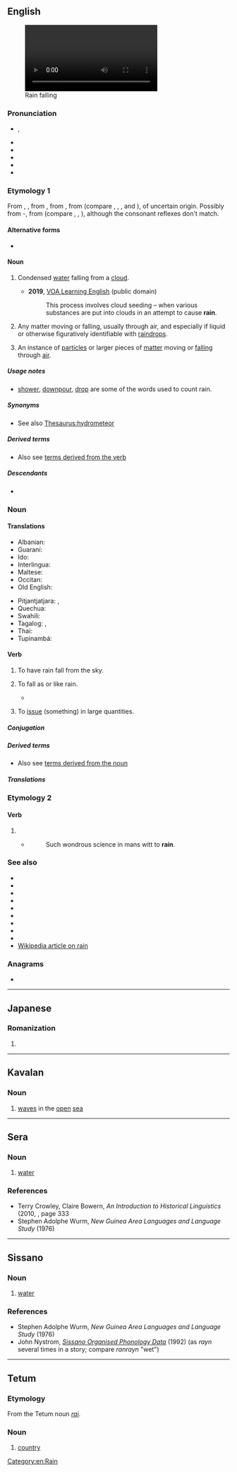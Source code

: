 {{also|Rain|ràin|räin}}
==English==
[[File:Averse de pluie.webm|thumb|right|Rain falling]]

===Pronunciation===
* {{enPR|rān}}, {{IPA|en|/ɹeɪn/}}
* {{audio|en|en-us-rain.ogg|Audio (US)}}
* {{audio|en|En-uk-rain.ogg|Audio (UK)}}
* {{audio|en|LL-Q1860 (eng)-Back ache-rain.wav|Audio}}
* {{rhymes|en|eɪn|s=1}}
* {{homophones|en|reign|rein}}

===Etymology 1===
From {{inh|en|enm|reyn}}, {{m|enm|rein}}, from {{inh|en|ang|reġn}}, from {{inh|en|gmw-pro|*regn}}, from {{inh|en|gem-pro|*regną}} (compare {{cog|fy|rein}}, {{cog|nl|regen}}, {{cog|de|Regen}}, {{cog|da|-}} and {{cog|no|regn}}), of uncertain origin. Possibly from {{w|pre-Germanic}} {{m|ine-pro|*Hréǵ-no}}-, from {{inh|en|ine-pro|*Hreǵ-||to flow}} (compare {{cog|la|rigō||wet, soak}}, {{cog|lt|rõki||drizzling rain}}, {{cog|sq|rrjedh||to flow, drip}}), although the consonant reflexes don't match.

====Alternative forms====
* {{alter|en|rayne|raygne||obsolete}}

====Noun====
{{en-noun|-|s}}

# Condensed [[water]] falling from a [[cloud]].
#: {{ux|en|We've been having a lot of '''rain''' lately.}}
#: {{ux|en|The '''rains''' came late that year.}}
#* '''2019''', [https://web.archive.org/web/20190311070055/https://learningenglish.voanews.com/a/south-korea-proposes-rain-project-with-china-to-cut-pollution/4819207.html VOA Learning English] (public domain)
#*: This process involves cloud seeding – when various substances are put into clouds in an attempt to cause '''rain'''.
#*:: {{audio|en|This process involves cloud seeding – when various substances are put into clouds in an attempt to cause rain.ogg|Audio (US)}}
# {{lb|en|figuratively}} Any matter moving or falling, usually through air, and especially if liquid or otherwise figuratively identifiable with [[raindrop]]s.
# {{lb|en|figuratively}} An instance of [[particle]]s or larger pieces of [[matter]] moving or [[fall]]ing through [[air]].
#: {{ux|en|A '''rain''' of mortar fire fell on our trenches.}}

=====Usage notes=====
* [[shower]], [[downpour]], [[drop]] are some of the words used to count rain.

=====Synonyms=====
* See also [[Thesaurus:hydrometeor]]

=====Derived terms=====
<span id="NounDT"><!--Terms derived from the NOUN--></span>
* Also see [[#VerbDT|terms derived from the verb]]
{{der4|en
|rainband
|rain barrel
|rainberry
|rainbird
|rain bomb
|rainboot
|rainbow
|[[rain check]], [[raincheck]], [[rain cheque]]
|rain cloud
|rain collar
|rain crow
|raincoat
|rain dance
|rain day
|rain delay
|raindrop
|rainfall
|rainforest
|rain frog
|rain garden
|rain gauge
|rain hat
|rainish
|rainjacket
|rain lamp
|rainmaker
|rain man
|rain or shine
|rainproof
|rain-slickened
|rain shadow
|[[rainsoaked]], [[rain-soaked]]
|rainstorm
|rain tree
|rainwash
|rainwater
|rainwear
|rainy
}}

=====Descendants=====
* {{desc|srn|alen}}

===Noun===

====Translations====
{{trans-top|condensed water from a cloud}}
{{multitrans|data=
* Abanyom: {{tt|abm|àlɨb}}
* Abaza: {{tt|abq|ква}}
* Abkhaz: {{tt|ab|ақәоура}}, {{tt|ab|ақәа|alt=а-қәа́}}
* Acehnese: {{tt|ace|ujeuen}}
* Adyghe: {{tt|ady|ощхы}}
* Afar: {{tt|aa|rob}}
* Afrikaans: {{tt+|af|reën}}
* Ainu: {{tt|ain|アㇱ|tr=as}}, {{tt|ain|アㇷ゚ト|tr=apto}}, {{tt|ain|ルヤンペ|tr=ruyanpe}}
* Aiton: {{t-needed|aio}}
* Aklanon: {{tt|akl|uean}}
* Alas-Kluet Batak: {{tt|btz|udan}}
* Albanian: {{tt+|sq|shi}}
* Alune: {{tt|alp|ulane}}
* Alutor: {{tt|alr|арн'ин|tr=ar'nin}}
* Ama: {{tt|amm|sa}}
* Amahai: {{tt|amq|sialo}}
* American Sign Language: {{tt|ase|Claw5@SideForeheadhigh-PalmDown-Claw5@SideForeheadhigh-PalmDown Claw5@SideChinhigh-PalmDown-Claw5@SideChinhigh-PalmDown Claw5@SideChesthigh-PalmDown-Claw5@SideChesthigh-PalmDown}}
* Amharic: {{tt|am|ዝናብ}}
* Anakalangu: {{tt|akg|urang}}
* Andi: {{tt|ani|цӏцӏа}}
* Andio: {{tt|bzb|udan}}
* Apalaí: {{tt|apy|konopo}}
* Aputai: {{tt|apx|usa}}
* Arabic: {{tt+|ar|مَطَر|m}}
*: Egyptian Arabic: {{tt|arz|مطر|m|tr=maṭar}}, {{qualifier|some villages}} {{tt|arz|نطر|m|tr=naṭar}}, {{qualifier|Alexandria}} {{tt|arz|شتا|m|tr=šita}}
*: Hijazi Arabic: {{tt|acw|مطر|m|tr=maṭar}}, {{tt|acw|مطرة|f|tr=maṭara}}
*: Moroccan Arabic: {{tt|ary|شْتا|tr=šta}}
*: South Levantine Arabic: {{tt|ajp|شتا|m|tr=šita}}
* Aragonese: {{tt+|an|plebia|f}}, {{tt|an|plevia|f}}
* Aramaic:
*: Classical Syriac: {{tt|syc|ܡܛܪܐ|m|tr=meṭrā}}
*: Jewish Babylonian Aramaic: {{tt|arc|מִטְרָא|m|tr=miṭrā}}
* Arguni: {{tt|agf|umun}}
* Armenian: {{tt+|hy|անձրև}}
* Aromanian: {{tt|rup|ploai|f}}, {{tt|rup|ploae|f}}
* Asilulu: {{tt|asl|ulan}}
* Assamese: {{tt|as|বৰষুণ}}
* Asturian: {{tt+|ast|lluvia|f}}, {{tt+|ast|lloviu|m}}
* Avar: {{tt|av|цӏад}}
* Aymara: {{tt|ay|jallu}}
* Azerbaijani: {{tt+|az|yağış}}, {{tt+|az|yağmur}}
*: Cyrillic: {{tt|az|јағыш}}, {{tt|az|јағмур}}
* Bahonsuai: {{tt|bsu|usa}}
* Bakhtiari: {{tt|bqi|باروں|tr=bârõw}}
* Bakumpai: {{tt|bkr|ujan}}
* Balinese: {{tt|ban|ujan}}
* Baluchi: {{tt|bal|ہور|tr=hawar, hawr}}, {{tt|bal|ہاور|tr=háwr}}
* Bambara: {{tt|bm|sanji}}
* Banda: {{tt|bnd|wien}}
* Banggai: {{tt|bgz|udan}}
* Bangka: {{tt|mfb|ujan}}
* Bantik: {{tt|bnq|tahiti}}
* Bashkir: {{tt|ba|ямғыр}}
* Basque: {{tt+|eu|euri}}
* Bats: {{tt|bbl|ყარო|alt=ყარო̂}}
* Bau Bidayuh: {{tt|sne|jan}}
* Bavarian: {{tt|bar|Reng}}
* Belarusian: {{tt+|be|дождж|m}}, {{qualifier|Polatsk dialect}} {{tt|be|дож|m}}
* Bengali: {{tt|bn|বৃষ্টি}}
* Bima: {{tt|bhp|ura}}
* Bobot: {{tt|bty|roti}}
* Bolango: {{tt|bld|huwa}}
* Bonerate: {{tt|bna|monda}}
* Borôro: {{tt|bor|bübütü}}
* Breton: {{tt+|br|glav|m}}
* Brunei Bisaya: {{tt|bsb|rasam}}
* Brunei Malay: {{tt|kxd|ujan}}
* Budukh: {{tt|bdk|маф}}
* Buginese: {{tt|bug|bosi}}
* Bulgarian: {{tt+|bg|дъжд|m}}
* Buli (Indonesia): {{tt|bzq|ulan}}
* Bungku: {{tt|bkz|usa}}
* Buol: {{tt|blf|ulan}}
* Burmese: {{tt+|my|မိုး}}
* Buru (Indonesia): {{tt|mhs|dekat}}
* Buryat: {{tt|bua|бороо}}
* Catalan: {{tt+|ca|pluja|f}}
* Cayuga: {{tt|cay|osda:ˀ}}
* Cebuano: {{tt|ceb|ulan}}
* Central Atlas Tamazight: {{tt|tzm|ⴰⵏⵣⴰⵔ}}
* Central Malay: {{tt|pse|ujan}}
* Central Masela: {{tt|mxz|omene}}
* Central Mazahua: {{tt|maz|dyeb'e}}
* Central Melanau: {{tt|mel|ujan}}
* Central Sierra Miwok: {{tt|csm|nýk·a-}}
* Chagatai: {{tt|chg|یَامْغُورْ|tr=yāmğūr}}
* Chakma: {{tt|ccp|𑄏𑄧𑄢𑄴|tr=jhar}}
* Cham:
*: Eastern Cham: {{tt|cjm|ꨨꨤꨪꩌ|tr=[[halim]]}}, {{tt|cjm|ꨨꨎꩆ|tr=[[hajan]]}}
*: Western Cham: {{t-needed|cja}}
* Chamicuro: {{tt|ccc|keeni}}
* Chechen: {{tt|ce|догӏа}}
* Cherokee: {{tt|chr|ᎠᎦᏍᎬ}}
* Chichewa: {{tt|ny|mvula}}
* Chinese:
*: Cantonese: {{tt+|yue|雨|tr=jyu5}}
*: Dungan: {{tt|dng|йү}}
*: Mandarin: {{tt+|cmn|雨|tr=yǔ}}
* Chol: {{tt|ctu|jaʼal}}
* Chukchi: {{tt|ckt|илиил|tr=iliil}}
* Chuvash: {{tt|cv|ҫумӑр}}
* Comanche: {{tt|com|ʉmarʉ}}
* Cornish: {{tt|kw|glaw|m}}
* Corsican: {{tt|co|pioggia|c}}
* Crimean Tatar: {{tt|crh|yağmur}}
* Czech: {{tt+|cs|déšť|m}}
* Dai: {{tt|dij|uhnon}}
* Dairi Batak: {{tt|btd|udan}}
* Dalmatian: {{tt|dlm|pluaja|f}}
* Danish: {{tt+|da|regn|c}}
* Dargwa: {{tt|dar|марка}}
* Darkinjung: {{tt|xda|murku}}
* Dawera-Daweloor: {{tt|ddw|ulol}}
* Dhivehi: {{tt+|dv|ވަރެއާ}}
* Dobel: {{tt|kvo|kwusan}}
* Dogrib: {{tt|dgr|chǫ}}
* Dolgan: {{tt|dlg|һамыыр|tr=hamıır}}
* Dutch: {{tt+|nl|regen|m}}
* Dzongkha: {{tt|dz|ཆརཔ}}
* East Damar: {{tt|dmr|mulo}}
* East Masela: {{tt|vme|umul}}
* Eastern Bontoc: {{tt|ebk|ochan}}
* Elfdalian: {{tt|ovd|raingen|n}}
* Emilian: {{t-needed|egl}}
* Emplawas: {{tt|emw|ope'}}
* Ende: {{tt|end|urra}}
* Enggano: {{tt|eno|ebe}}
* Erzya: {{tt|myv|пиземе}}
* Esperanto: {{tt+|eo|pluvo}}
* Estonian: {{tt+|et|vihm}}
* Even: {{tt|eve|удан}}
* Evenki: {{tt|evn|тыгдэ}}, {{tt|evn|удун}}
* Ewe: {{tt|ee|tsidzadza}}
* Extremaduran: {{tt|ext|lluvia|f}}
* Faroese: {{tt+|fo|regn|n}}
* Fijian: {{tt+|fj|uca}}
* Finnish: {{tt+|fi|sade}}
* Franco-Provençal: {{t-needed|frp}}
* French: {{tt+|fr|pluie|f}}
* Friulian: {{tt|fur|ploie|f}}, {{tt|fur|ploe|f}}
* Gagauz: {{tt|gag|yaamur}}
* Galela: {{tt|gbi|muura}}
* Galician: {{tt+|gl|chuvia|f}}, {{tt+|gl|choiva|f}}
* Gallo: {{t-needed|roa-gal}}
* Galoli: {{tt|gal|usan}}
* Gayo: {{tt|gay|uren}}
* Georgian: {{tt|ka|წვიმა}}
* German: {{tt+|de|Regen|m}}
* Geser-Gorom: {{tt|ges|uran}}
* Gorontalo: {{tt|gor|didi}}
* Gothic: {{tt|got|𐍂𐌹𐌲𐌽|n}}
* Greek: {{tt+|el|βροχή|f}}
*: Ancient: {{tt|grc|ὑετός|m}}, {{tt|grc|ὄμβρος|m}} {{qualifier|heavy}}, {{tt|grc|ψεκάς|f}} {{qualifier|light}}
* Greenlandic: {{tt|kl|sialuk}}
* Gujarati: {{tt+|gu|વરસાદ|m}}
* Hadza: {{tt|hts|ati}}
* Haitian Creole: {{tt|ht|lapli}}
* Halkomelem: {{tt|str|slhém:exw}}
*: Vancouver Island: {{tt|str|lhumuhww}}
* Hausa: {{tt|ha|ruwa|m}}
* Hawaiian: {{tt|haw|ua}}
* Hebrew: {{tt+|he|גֶּשֶׁם|m|tr=géshem}}, {{tt+|he|מָטָר|m|tr=matár}}
* Herero: {{tt|hz|ombura}}
* Hidatsa: {{tt|hid|xarée}}
* Higaonon: {{tt|mba|odan}}
* Hiligaynon: {{tt|hil|ulan}}
* Hindi: {{tt+|hi|बारिश|f}}, {{tt+|hi|बरसात}}, {{tt|hi|मेंह|f}}, {{tt+|hi|वर्षा|f}}, {{tt+|hi|वृष्टि|f}}
* Hitu: {{tt|htu|ulan}}
* Hungarian: {{tt+|hu|eső}}
* Hunsrik: {{tt|hrx|Rehn|m}}
* Iban: {{tt|iba|ujan}}, {{tt|iba|ujan}}
* Icelandic: {{tt+|is|rigning}}, {{tt+|is|regn|n}}
* Ido: {{tt+|io|pluvo}}
* Igbo: {{tt+|ig|mmiri ozuzo}}
* Ili'uun: {{tt|ilu|usan}}
* Ilocano: {{tt|ilo|uran}}
* Imroing: {{tt|imr|omle}}
* Indonesian: {{tt+|id|hujan}}
* Ingush: {{tt|inh|догӏа}}
* Interlingua: {{tt|ia|pluvia}}
* Iranun: {{tt|ill|uran}}
* Irish: {{tt+|ga|báisteach|f}}, {{tt+|ga|fearthainn|f}}
*: Old Irish: {{tt|sga|bróen|m}}, {{tt|sga|flechud|m}}
* Istriot: {{tt|ist|piova|f}}, {{tt|ist|peiòva|f}}
* Italian: {{tt+|it|pioggia|f}}
* Iu Mien: {{tt|ium|duih}}
* Ivatan: {{tt|ivv|timoy}}, {{tt|ivv|tsimoy}}, {{tt|ivv|chimoy}}
* Jambi Malay: {{tt|jax|ujan}}
* Japanese: {{tt+|ja|雨|tr=あめ, ame}}
* Javanese: {{tt+|jv|ꦲꦸꦢꦤ꧀}}
* Jeju: {{tt|jje|비}}
* Kabardian: {{tt|kbd|уэшх}}
* Kabuverdianu: {{tt|kea|txuba}}
* Kaidipang: {{tt|kzp|uha}}
* Kaingang: {{tt|kgp|ta}}
* Kalmyk: {{tt|xal|хур}}
* Kamba: {{tt|kam|mbua}}
* Kambera: {{tt|xbr|urangu}}
* Kannada: {{tt+|kn|ಮಳೆ}}
* Kapampangan: {{tt|pam|uran}}
* Karachay-Balkar: {{tt|krc|жауун|tr=jawun}} {{qualifier|Balkar}}, {{tt|krc|джауум|tr=cawum}} {{qualifier|Karachay}}, {{tt|krc|джанъур}} {{qualifier|Karachay}}
* Karakalpak: {{tt|kaa|jamgʻır}}, {{tt|kaa|jawın}}
* Karakhanid: {{tt|xqa|يَغْمُرْ|tr=yaɣmur}}
* Karelian: {{tt|krl|vihmu}}
* Karo: {{tt|btx|udan}}
* Kashmiri: {{tt|ks|روٗد}}, {{tt|ks|بٲرِش}}, {{tt|ks|وَرشا}}
* Kashubian: {{tt|csb|deszcz}}
* Kayupulau: {{tt|kzu|tava}}
* Kazakh: {{tt+|kk|жаңбыр}}, {{tt|kk|жауын}}
* Kedang: {{tt|ksx|uya}}
* Kei: {{tt|kei|do'ot}}
* Kelabit: {{tt|kzi|udan}}
* Kemak: {{tt|kem|usa}}
* Kerinci: {{tt|kvr|ujeng}}
* Khakas: {{tt|kjh|наңмыр}}
* Khmer: {{tt+|km|ភ្លៀង}}
* Khoekhoe: {{tt|naq|ǀnanub}}
* Khün: {{t-needed|kkh}}
* Kikuyu: {{tt|ki|mbura}}
* Kimaragang: {{tt|kqr|darun}}
* Kioko: {{tt|ues|ise}}
* Kisar: {{tt|kje|okon}}
* Kitembo: {{tt|tbt|mvula}}
* Kodeoha: {{tt|vko|usa}}
* Kodi: {{tt|kod|ura}}
* Komering: {{tt|kge|ujan}}
* Komi-Permyak: {{tt|koi|зэр}}
* Komi-Zyrian: {{tt|kpv|зэр}}
* Komodo: {{tt|kvh|urang}}
* Kongo: {{tt|kg|mvula}}
* Korean: {{tt+|ko|비}}
* Koroni: {{tt|xkg|ɸaho}}
* Kowiai: {{tt|kwh|óma}}
* Kulisusu: {{tt|vkl|βaho}}
* Kumyk: {{tt|kum|янгур}}, {{tt|kum|явун}}
* Kunigami: {{tt|xug|あミー|tr=ʔamī}}
* Kurdish:
*: Central Kurdish: {{tt+|ckb|باران}}
*: Northern Kurdish: {{tt+|kmr|baran}}
* Kyrgyz: {{tt+|ky|жамгыр}}, {{tt+|ky|жаан}}
* Ladin: {{tt|lld|pievia|f}}
* Lamaholot: {{tt|slp|uran}}
* Lamalera: {{tt|lmr|urãn}}
* Laboya: {{tt|lmy|ura}}
* Lao: {{tt+|lo|ຝົນ}}
* Latgalian: {{tt|ltg|leits|m}}
* Latin: {{tt+|la|pluvia|f}}, {{tt+|la|imber}}
* Latvian: {{tt|lv|lietus|m}}
* Laz: {{tt|lzz|ჭიმა}}
* Leonese: {{t-needed|roa-leo}}
* Leti (Indonesia): {{tt|lti|utna}}
* Lezgi: {{tt|lez|марф}}
* Li'o: {{tt|ljl|uja}}
* Ligurian: {{tt|lij|dilûvio|m}}
* Lingala: {{tt|ln|mbula}}
* Lingao: {{tt|onb|fun¹}}
* Lithuanian: {{tt+|lt|lietus|m}}
* Livonian: {{tt|liv|vīmõ}}
* Livvi: {{tt|olo|vihmu}}, {{tt|olo|puadari}} {{qualifier|heavy}}, {{tt|olo|rändy}} {{qualifier|mixed with snow}}
* Lombard: {{tt|lmo|piovuda|f}}, {{tt|lmo|piovüda|f}}
* Lotud: {{tt|dtr|rasam}}
* Low German:
*: German Low German: {{tt|nds-de|Regen|m}}, {{tt|nds-de|Rägen|m}}
* Luang: {{tt|lex|otna}}
* Luganda: {{tt|lg|enkuba}}, {{tt|lg|okutonnya}}
* Luhya: {{tt|luy|efula}}
* Luiseño: {{tt|lui|hílak}}
* Luxembourgish: {{tt+|lb|Reen|m}}
* Lü: {{tt|khb|ᦚᦳᧃ}}
* Ma'anyan: {{tt|mhy|uran}}
* Macedonian: {{tt|mk|дожд|m}}
{{trans-mid}}
* Madurese: {{tt|mad|ojen}}
* Maguindanao: {{tt|mdh|ulan}}
* Makasar: {{tt|mak|bosi}}
* Makassar Malay: {{tt|mfp|hujang}}
* Malagasy: {{tt+|mg|orana}}
* Malay: {{tt+|ms|hujan}}, {{tt|ms|panjang tangkai}}
* Malayalam: {{tt+|ml|മഴ}}
* Maltese: {{t-check|mt|xita|f}}
* Mamasa: {{tt|mqj|uran}}
* Mamboru: {{tt|mvd|ura}}
* Manchu: {{tt|mnc|ᠠᡤᠠ}}
* Mandailing Batak: {{tt|btm|udan}}
* Mandar: {{tt|mdr|urang}}
* Manggarai: {{tt|mqy|usang}}
* Mansaka: {{tt|msk|oran}}
* Mansi: {{tt|mns|ракв}}
* Manx: {{tt|gv|fliaghey}}
* Maori: {{tt+|mi|ua}}, {{tt|mi|pūroro}} {{qualifier|driving rain}}, {{tt|mi|taetaeata}} {{qualifier|Occurring early in the morning}}
* Maranao: {{tt|mrw|oran}}
* Marathi: {{tt|mr|पाऊस|m}}, {{tt|mr|वर्षा|f}}, {{tt|mr|वृष्टि|f}}
* Mari:
*: Eastern Mari: {{tt|chm|йӱр}}
* Masiwang: {{tt|bnf|ulan}}
* Mazanderani: {{tt|mzn|وارش|tr=vâreš}}
* Meänkieli: {{tt|fit|sae}}
* Mentawai: {{tt|mwv|ujat}}
* Middle Korean: {{tt|okm|비〮}}
* Minangkabau: {{tt|min|hujan}}
* Mingrelian: {{tt|xmf|ჭვიმა}}
* Mirandese: {{tt|mwl|chuba|f}}
* Miyako: {{tt|mvi|アミ|tr=ami}}, {{tt|mvi|雨|tr=あみ, ami}}
* Mizo: {{tt|lus|ruah}}
* Moksha: {{tt|mdf|пизем}}
* Mon: {{tt|mnw|ဗြဲ|tr=pròa}}
* Mongolian:
*: Cyrillic: {{tt+|mn|бороо}} {{tt|mn|бороон}}
*: Mongolian: {{tt|mn|ᠪᠣᠷᠤᠭ᠎ᠠ}} {{tt|mn|ᠪᠣᠷᠣᠭᠠᠨ}}
* Mongondow: {{tt|mog|uyan}}
* Mopan Maya: {{tt|mop|jaʼ}}
* Mori Atas: {{tt|mzq|use}}
* Mori Bawah: {{tt|xmz|use}}
* Moronene: {{tt|mqn|usa}}
* Mulam: {{tt|mlm|kwən¹}} {{q|Dongmen, Siba}}
* Muna: {{tt|mnb|ghuse}}
* Musi: {{tt|mui|ujan}}
* Mwani: {{tt|wmw|nvula}}
* Mòcheno: {{tt|mhn|reng|m}}
* Nahuatl:
*: Central: {{tt|nhn|quiyahuitl}}
*: Classical: {{tt|nci|quiyahuitl}}
* Nanai: {{tt|gld|тугдэ}}
* Narom: {{tt|nrm|pllie}}
* Navajo: {{tt|nv|níłtsą́}}
* Neapolitan: {{t-needed|nap}}
* Nepali: {{tt|ne|वर्षा}}, {{tt|ne|झरी}}
* Newar: {{t-needed|new}}
* Ngadha: {{tt|nxg|uza}}
* Ngaju: {{tt|nij|ujan}}
* Ngarrindjeri: {{tt|nay|parni}}
* Ngazidja Comorian: {{tt|zdj|mvua}}
* Nias: {{tt+|nia|teu}}
* Nila: {{tt|nil|usna}}
* Nivkh: {{tt|niv|лых}}
* Nogai: {{tt|nog|ямгыр}}
* Norman: {{tt|nrf|plyie|f}} {{qualifier|Jersey}}
* North Babar: {{tt|bcd|hona}}
* North Frisian: {{qualifier|Föhr-Amrum}} {{tt|frr|rin|m}}
* North Moluccan Malay: {{tt|max|ujang}}
* Northern Sami: {{tt|se|arvi}}
* Northern Thai: {{t-needed|nod}}
* Norwegian:
*: Bokmål: {{tt+|nb|regn|n}}, {{tt+|nb|regnvær|n}}
*: Nynorsk: {{tt|nn|regn|n}}
* Nuu-Chah-Nulth: {{tt|str|m̕iƛaa}}
* O'odham: {{tt|ood|ju꞉kĭ}}
* Occitan: {{tt+|oc|pluèja|f}}
* Okinawan: {{tt|ryu|あみ|tr=ʔami}}, {{tt|ryu|ちゅあみ|tr=chuʔami}}, {{tt|ryu|雨|tr=あみ, ami}}
* Old Assamese: {{tt|inc-oas|বৰিষণ}}
* Old Church Slavonic:
*: Cyrillic: {{tt|cu|дъждь|m}}
* Old East Slavic: {{tt|orv|дъждь|m}}
* Old English: {{tt|ang|reġn|m}}
* Old French: {{tt|fro|pluie|f}}
* Old Norse: {{tt|non|regn|n}}
* Old Polish: {{tt|zlw-opl|deżdż|m}}
* Old Prussian: {{tt|prg|sūji}}
* Old Tupi: {{tt|tpw|amana}}
* Oriya: {{tt+|or|ବର୍ଷା}}
* Oromo: {{tt|om|bokkaa}}, {{tt|om|rooba}}
* Osage: {{tt|osa|nížu}}
* Osing: {{tt|osi|udyan}}
* Ossetian: {{tt|os|уарын}}, {{tt|os|къӕвда}}
* Ottoman Turkish: {{tt|ota|یاغمور|tr=yağmur}}
* Pacoh: {{tt|pac|bo}}
* Padoe: {{tt|pdo|use}}
* Pali: {{t-needed|pi}}
* Palu'e: {{tt|ple|ura}}
* Pamona: {{tt|pmf|uja}}
* Pashto: {{tt+|ps|باران|m|tr=bârân}}
* Paulohi: {{tt|plh|kia}}
* Pennsylvania German: {{tt|pdc|Regge|m}}
* Perai: {{tt|wet|usa}}
* Persian: {{tt+|fa|باران|tr=bârân}}, {{tt+|fa|بارون|tr=bârun}} {{qualifier|colloquial}}
* Piedmontese: {{tt|pms|pieuva|f}}
* Plautdietsch: {{tt|pdt|Räajen}}
* Polabian: {{tt|pox|dåzd|m}}
* Polish: {{tt+|pl|deszcz|m}}
* Portuguese: {{tt+|pt|chuva|f}}
* Punjabi: {{tt|pa|ਮੀਂਹ}}, {{tt|pa|ਵਰਖਾ}}, {{tt|pa|ਬਰਸਾਤ}}, {{tt|pa|ਬਾਰਸ਼|f}}
* Quechua: {{tt|qu|para}}, {{tt|qu|tamya}}
* Rajasthani: {{t-needed|raj}}
* Rejang: {{tt|rej|ujen}}
* Rohingya: {{t-needed|rhg}}
* Roma: {{tt|rmm|utni}}
* Romagnol: {{tt|rgn|acva|f}}
* Romani: {{tt|rom|briśind|m}}
* Romanian: {{tt+|ro|ploaie|f}}
*: Cyrillic: {{tt|ro|плоае|f}}
* Romansch: {{tt|rm|plievgia|f}}, {{tt|rm|plievia|f}}, {{tt|rm|plövgia|f}}
* Rungus: {{tt|drg|rasam}}, {{tt|drg|darun}}
* Russian: {{tt+|ru|дождь|m}}
* Rusyn: {{tt|rue|додж|m}}, {{tt|rue|дождь|m}}
* Rwanda-Rundi: {{tt+|rw|imvura|c9/10}}
* S'gaw Karen: {{tt|ksw|တၢ်စူ}}
* Saanich: {{tt|str|ȽEMEW̱}}, {{tt|str|SȽEMEW̱}}
* Sabu: {{tt|hvn|aji}}
* Saek: {{t-needed|skb}}
* Saho: {{tt|ssy|rob}}
* Samoan: {{tt+|sm|timu}}
* Samogitian: {{tt|sgs|lītos|m}}
* Sangir: {{tt|sxn|tahiti}}
* Sanskrit: {{tt+|sa|वृष्टि|f}}, {{tt+|sa|वर्षा|f}}, {{tt+|sa|पर्जन्य|m}}
* Santali: {{tt|sat|ᱫᱟᱜ}}
* Sardinian: {{tt|sc|pròia|f}}, {{tt|sc|proìda|f}}, {{tt|sc|pióida|f}}, {{tt|sc|próghia|f}}, {{tt|sc|proja|f}}, {{tt|sc|abba}}
* Sasak: {{tt|sas|ujan}}
* Scottish Gaelic: {{tt+|gd|uisge|m}}
* Sebop: {{tt|sib|ima'}}
* Sekar: {{tt|skz|yagin}}
* Selaru: {{tt|slu|us}}
* Selayar: {{tt|sly|bosi}}
* Semai: {{tt|sea|manik}}
* Serbo-Croatian:
*: Cyrillic: {{tt|sh|ки̏ша|f}}, {{tt|sh|да̏жд|m}}
*: Roman: {{tt+|sh|kȉša|f}}, {{tt+|sh|dȁžd|m}}
* Serili: {{tt|sve|omi'ne}}
* Serua: {{tt|srw|usna}}
* Shan: {{tt+|shn|ၽူၼ်}}
* Shona: {{tt|sn|mvura}}
* Shor: {{tt|cjs|нағбур|tr=nağbur}}
* Sichuan Yi: {{tt|ii|ꂷꉐ}}
* Sicilian: {{tt+|scn|acqua|f}}, {{tt|scn|chiuvia}} {{qual|obsolete}}, {{tt+|scn|chioggi}}
* Sidamo: {{tt|sid|xeena}}
* Sika: {{tt|ski|urang}}
* Simalungun Batak: {{tt|bts|udan}}
* Simeulue: {{tt|smr|lifud}}
* Sindhi: {{tt|sd|برسات|f|tr=barsāta|alt=بَرساتَ}}
* Sinhalese: {{tt|si|වැස්ස}}
* Skolt Sami: {{tt|sms|â´brr}}
* Slovak: {{tt+|sk|dážď|m}}
* Slovene: {{tt+|sl|dež|m}}
* So'a: {{tt|ssq|uza}}
* Sobei: {{tt|sob|tano}}, {{tt|sob|mrofi}}
* Somali: {{tt+|so|roob|m}}
* Sorbian:
*: Lower Sorbian: {{tt|dsb|dešć|m}}
*: Upper Sorbian: {{tt|hsb|dešć|m}}
* Sotho: {{tt+|st|pula}}
* Southeast Babar: {{tt|vbb|uml}}
* Southern Altai: {{tt|alt|јаҥмыр}}, {{tt|alt|јааш}}
* Southern Amami-Oshima: {{tt|ams|アムぃ|tr=ʔamï}}
* Southern Thai: {{t-needed|sou}}
* Spanish: {{tt+|es|lluvia|f}}
* Sumbawa: {{tt|smw|ujan}}
* Sundanese: {{tt|su|ᮠᮥᮏᮔ᮪}}
* Suwawa: {{tt|swu|wuha}}
* Svan: {{tt|sva|უჩხა}}
* Swahili: {{tt+|sw|mvua}}, {{tt+|sw|manyunyu}}
* Swazi: {{tt+|ss|litulu}}, {{tt+|ss|imvula}}
* Swedish: {{tt+|sv|regn|n}}
* Sylheti: {{tt|syl|ꠝꠦꠊ}}
* Tabasaran: {{tt|tab|мархь}}
* Tae': {{tt|rob|uran}}
* Tagal Murut: {{tt|mvv|rasam}}
* Tagalog: {{qualifier|literally}} {{tt+|tl|ulan|n}}
* Tai Dam: {{tt|blt|ꪶꪠꪙ|tr=fon1}}
* Tai Nüa: {{t-needed|tdd}}
* Tajik: {{tt+|tg|борон}}
* Taliabu: {{tt|tlv|uyañ}}
* Taloki: {{tt|tlk|vaho}}
* Talysh: {{qualifier|Anbarani}} {{tt|tly|کولوک|tr=kuluk}}, {{qualifier|Asalemi}} {{tt|tly|کلک|tr=kəlok}}
* Tamil: {{tt+|ta|மழை}}, {{tt+|ta|மாரி}}
* Tangut: {{tt|txg|𗼮|tr=dzwyuq2}}
* Taos: {{tt|twf|łùléne}}
* Tarpia: {{tt|tpf|madup}}
* Tatar: {{tt+|tt|яңгыр}}
* Tausug: {{tt|tsg|ulan}}
* Te'un: {{tt|tve|usna}}
* Tedim Chin: {{tt|ctd|guah}}
* Tela-Masbuar: {{tt|tvm|omne}}
* Telugu: {{tt+|te|వాన}} {{tt+|te|వర్షం}}
* Ter Sami: {{tt|sjt|abbˈre}}
* Termanu: {{tt|twu|uda}}
* Ternate: {{tt|tft|besa}}
* Tetum: {{tt|tet|udan}}
* Thai: {{tt+|th|ฝน}}
* Tibetan: {{tt|bo|ཆར་པ}}
* Tidong:
*: Northern Tidong: {{t-check|ntd|dasam}}
*: Southern Tidong: {{t-check|itd|dasam}}
* Tidore: {{tt|tvo|bosa}}
* Tigrinya: {{t-needed|ti}}
* Timugon Murut: {{tt|tih|rasam}}
* Tlingit: {{tt|tli|séew}}
* Toba: {{tt|bbc|udan}}
* Tocharian B: {{tt|txb|swese}}
* Tolaki: {{tt|lbw|usa}}
* Tomadino: {{tt|tdi|use}}
* Tomini: {{tt|txm|ujan}}
* Tongan: {{tt|to|'uha}}
* Tonsea: {{tt|txs|udan}}
* Tontemboan: {{tt|tnt|uran}}
* Totoli: {{tt|txe|udan}}
* Tswana: {{tt+|tn|pula}}
* Tugun: {{tt|tzn|usa}}
* Tulehu: {{tt|tlu|ulan}}
* Tunjung: {{tt|tjg|ucan}}
* Turkish: {{tt+|tr|yağmur}}, {{tt+|tr|baran}}, {{tt+|tr|yağış}}
* Turkmen: {{tt+|tk|ýagyş}}
* Tuvan: {{tt|tyv|чаъс}}
* Tày: {{tt|tyz|phân}}
* Uab Meto: {{tt|aoz|ulan}}
* Udmurt: {{tt|udm|зор}}
* Ugaritic: {{tt|uga|𐎎𐎉𐎗}}
* Ujir: {{tt|udj|úan}}
* Ukrainian: {{tt+|uk|дощ|m}}
* Uma: {{tt|ppk|uda}}
* Urdu: {{tt|ur|بارش|f|tr=bāriś}}, {{tt|ur|مینہ|f|tr=meṅh}}, {{tt|ur|برسات|f|tr=barsāt}}
* Uyghur: {{tt|ug|يامغۇر}}
* Uzbek: {{tt+|uz|yomgʻir}}
*: Cyrillic: {{tt|uz|ёмғир}}
* Venetian: {{tt|vec|pióva|f}}
* Veps: {{tt|vep|vihm}}
* Vietnamese: {{tt+|vi|mưa}}
* Volapük: {{tt+|vo|rein}}
* Walloon: {{tt+|wa|plouve|f}}
* Wanukaka: {{tt|wnk|urang}}
* Waru: {{tt|wru|usa}}
* Watubela: {{tt|wah|kadama}}
* Wawonii: {{tt|wow|usa}}
* Welsh: {{tt+|cy|glaw|m}}
* West Coast Bajau: {{tt|bdr|uran}}
* West Damar: {{tt|drn|uhano}}
* West Frisian: {{tt+|fy|rein}}
* West Tarangan: {{tt|txn|gôyan}}
* Weyewa: {{tt|wew|ura}}
* White Hmong: {{tt|mww|nag}}
* Wolio: {{tt|wlo|wao}}
* Wolof: {{tt+|wo|taw}}
* Xhosa: {{tt|xh|imvula|c9|c10}}
* Yagnobi: {{tt|yai|борон}}
* Yakan: {{tt|yka|ulan}}
* Yakut: {{tt|sah|самыыр}}, {{tt|sah|ардах}}
* Yamdena: {{tt|jmd|udan}}
* Yami: {{tt|tao|cimoy}}
* Yiddish: {{tt|yi|רעגן|m}}
* Yonaguni: {{tt|yoi|雨|tr=あみ, ami}}
* Yoron: {{tt|yox|雨|tr=あみ, ami}}
* Yoruba: {{tt|yo|òjò}}
* Yup'ik: {{tt|esu|ellalluk}}
* Yámana: {{tt|yag|palaxa}}
* Zazaki: {{tt+|zza|yağer}}, {{tt+|zza|yaxer}}, {{tt+|zza|varan|m}}
* Zealandic: {{tt|zea|regen|m}}
* Zhuang: {{tt|za|fwn}}
* Zulu: {{tt+|zu|imvula|c9|c10}}
* ǃXóõ: {{tt|nmn|ǃqhàa}}
}}<!-- close {{multitrans}} -->
{{trans-bottom}}

{{trans-top|any matter falling}}
{{multitrans|data=
* Bulgarian: {{tt|bg|вале́ж|m}}
* Czech: {{tt+|cs|déšť|m}}
* Finnish: {{tt+|fi|sade}}
* French: {{t+check|fr|pluie|f}}
* Galician: {{tt+|gl|chuvia|f}}
* German: {{tt+|de|Regen|m}}
* Greek: {{tt+|el|βροχή|f}}
* Hebrew: {{tt+|he|מִשְׁקָע|m|tr=mishká}}
* Hindi: {{tt+|hi|वर्षा|f}}
* Japanese: {{tt+|ja|雨|tr=あめ, ame}}
* Korean: {{tt+|ko|비}}
* Low German:
*: German Low German: {{tt|nds-de|Regen|m}}, {{tt|nds-de|Rägen|m}}
* Macedonian: {{tt|mk|дожд|m}}
* Malayalam: {{tt+|ml|മഴ}}
{{trans-mid}}
* Marathi: {{tt|mr|वर्षाव}}
* Norwegian:
*: Bokmål: {{tt+|nb|regn|n}}
* Persian: {{tt+|fa|باران|tr=bârân}}
* Portuguese: {{tt+|pt|chuva|f}}
* Russian: {{tt+|ru|дождь|m}}
* Serbo-Croatian:
*: Cyrillic: {{tt|sh|ки̏ша|f}}, {{tt|sh|да̏жд|m}}
*: Roman: {{tt+|sh|kȉša|f}}, {{tt+|sh|dȁžd|m}}
* Slovak: {{tt+|sk|dážď}}
* Spanish: {{tt+|es|lluvia|f}}
* Swahili: {{tt+|sw|mvua}}
* Swedish: {{tt+|sv|regn|n}}
* Zazaki: {{tt+|zza|varan}}
}}<!-- close {{multitrans}} -->
{{trans-bottom}}

{{trans-top|an instance of particles falling}}
{{multitrans|data=
* Czech: {{tt+|cs|déšť}}
* Finnish: {{tt+|fi|sade}}
* French: {{qualifier|f}} {{tt+|fr|pluie}}
* German: {{tt+|de|Regen|m}}
* Greek: {{tt+|el|βροχή|f}}
* Hindi: {{tt+|hi|वर्षा|f}}
* Japanese: {{tt+|ja|雨|tr=あめ, ame}}, {{tt|ja|雨下|tr=うか, uka}}
* Kurdish:
*: Central Kurdish: {{tt+|ckb|باران}}
*: Northern Kurdish: {{tt+|kmr|baran}}
* Low German:
*: German Low German: {{tt|nds-de|Regen|m}}, {{tt|nds-de|Rägen|m}}
* Macedonian: {{tt|mk|врнеж|m}}
{{trans-mid}}
* Malayalam: {{tt+|ml|മഴ}}
* Marathi: {{tt|mr|वर्षाव}}, {{tt|mr|वर्षा}}
* Norwegian:
*: Bokmål: {{tt+|nb|regn|n}}
* Portuguese: {{tt+|pt|chuva|f}}
* Romanian: {{tt+|ro|ploaie|f}}
* Russian: {{tt+|ru|дождь|m}}, {{tt+|ru|град|m}}, {{tt+|ru|ли́вень|m}}
* Slovak: {{tt|sk|spŕška|f}}
* Slovene: {{tt+|sl|dež|m}}
* Spanish: {{tt+|es|lluvia|f}}
* Swahili: {{tt+|sw|mvua}}
* Swedish: {{tt+|sv|regn|n}}
* Turkish: {{tt+|tr|yağış}}
* Zazaki: {{tt|zza|varış}}
}}<!-- close {{multitrans}} -->
{{trans-bottom}}

{{checktrans-top}}
* Albanian: {{t+check|sq|shi}}
* Guaraní: {{t+check|gn|ama}}
* Ido: {{t+check|io|pluvo}}
* Interlingua: {{t-check|ia|pluvia}}
* Maltese: {{t-check|mt|xita|f}}
* Occitan: {{t+check|oc|pluèja}}
* Old English: {{t-check|ang|reġn}}
{{trans-mid}}
* Pitjantjatjara: {{t-check|pjt|kapi}}, {{t-check|pjt|mina}}
* Quechua: {{t-check|qu|para}}
* Swahili: {{t+check|sw|mvua}}
* Tagalog: {{t+check|tl|ulan}}, {{t-check|tl|tinipong singaw sa kaitasan}}
* Thai: {{t+check|th|ฝน}}
* Tupinambá: {{t-check|tpn|amana}}
{{trans-bottom}}

====Verb====
{{en-verb}}

# {{lb|en|impersonal}} To have rain fall from the sky.
#: {{ux|en|Judging by the black cloud, it will '''rain''' later today.}}
# {{lb|en|intransitive}} To fall as or like rain.
#: {{ux|en|It will '''rain''' fire and brimstone at the end of days.}}
#* {{RQ:Shakespeare Twelfth Night|V|i|passage=The rain it '''raineth''' every day.}}
#: {{ux|en|Tears '''rained''' from her eyes.}}
#: {{ux|en|Leaves '''rained''' from the tree.}}
#: {{ux|en|Bombs '''rained''' from the sky.}}
# {{lb|en|transitive}} To [[issue]] (something) in large quantities.
#: {{ux|en|The boxer '''rained''' punches on his opponent's head.}}

=====Conjugation=====
{{en-conj|old=1}}

=====Derived terms=====
<!--Terms derived from the VERB-->
* Also see [[#NounDT|terms derived from the noun]] <span id="VerbDT"></span>
{{der4|en
|berain
|it never rains but it pours
|[[rain cats and dogs]], [[rain dogs and cats]]
|rain down
|rain fire and brimstone
|rain off <!--be cancelled because of rain-->
|rain pitchforks
}}

=====Translations=====
{{see translation subpage|Verb}}

===Etymology 2===

====Verb====
{{en-verb}}

# {{obsolete form of|en|reign}}
#* {{RQ:Spenser Faerie Queene|1|5}}
#*: Such wondrous science in mans witt to '''rain'''.

===See also===
* {{l|en|drizzle}}
* {{l|en|hail}}
* {{l|en|mizzle}}
* {{l|en|precipitation}}
* {{l|en|serein}}
* {{l|en|shower}}
* {{l|en|sleet}}
* {{l|en|snow}}
* {{l|en|storm}}
* [[w:Rain|Wikipedia article on rain]]

===Anagrams===
* {{anagrams|en|a=ainr|ARIN|Arin|Iran|Irân|Irān|NIRA|Nair|RNAi|Rani|Rian|Rina|arni|rani}}

[[Category:en:Rain]]
{{topics|en|Atmospheric phenomena}}

----

==Japanese==

===Romanization===
{{ja-romaji}}

# {{ja-romanization of|ライン}}

----

==Kavalan==

===Noun===
{{head|ckv|noun}}

# [[wave]]s in the [[open]] [[sea]]

----

==Sera==

===Noun===
{{head|sry|noun}}

# [[water]]

===References===
* Terry Crowley, Claire Bowern, ''An Introduction to Historical Linguistics'' (2010, {{ISBN|0195365542}}, page 333
* Stephen Adolphe Wurm, ''New Guinea Area Languages and Language Study'' (1976)

----

==Sissano==

===Noun===
{{head|sso|noun}}

# [[water]]

===References===
* Stephen Adolphe Wurm, ''New Guinea Area Languages and Language Study'' (1976)
* John Nystrom, ''[https://web.archive.org/web/20151012195346/http://www-01.sil.org/pacific/png/pubs/928474542264/Sissano.pdf Sissano Organised Phonology Data]'' (1992) (as ''rayn'' several times in a story; compare ''ranrayn'' "wet")

----

==Tetum==

===Etymology===
From the Tetum noun ''[[rai]]''.

===Noun===
{{head|tet|noun}}

# [[country]]